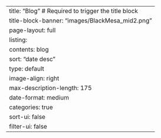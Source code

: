 ---
title: "Blog"  # Required to trigger the title block
title-block-banner: "images/BlackMesa_mid2.png"
page-layout: full
listing:
  contents: blog
  sort: "date desc"
  type: default
  image-align: right
  max-description-length: 175
  date-format: medium
  categories: true
  sort-ui: false
  filter-ui: false
---